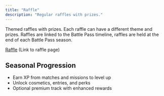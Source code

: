 ```yaml
---
title: "Raffle"
description: "Regular raffles with prizes."
---
```


Themed raffles with prizes. Each raffle can have a different theme and prizes. Raffles are linked to the Battle Pass timeline, raffles are held at the end of each Battle Pass season.

<Icon icon="link" size={18} /> [Raffle](https://mettlestate.com/raffle) (Link to raffle page)

## Seasonal Progression
- Earn XP from matches and missions to level up
- Unlock cosmetics, entries, and perks
- Optional premium track with enhanced rewards
